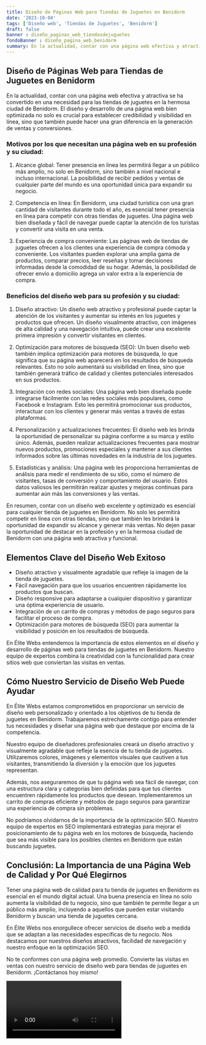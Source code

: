 ```yaml
---
title: Diseño de Páginas Web para Tiendas de Juguetes en Benidorm
date: '2023-10-04'
tags: ['Diseño web', 'Tiendas de Juguetes', 'Benidorm']
draft: false
banner : diseño_paginas_web_tiendasdejuguetes
fondoBanner : diseño_pagina_web_benidorm
summary: En la actualidad, contar con una página web efectiva y atractiva se ha convertido en una necesidad para las tiendas de juguetes en la hermosa ciudad de Benidorm. El diseño y desarrollo de una página web bien optimizada no solo es crucial para establecer credibilidad y visibilidad en línea, sino que también puede hacer una gran diferencia en la generación de ventas y conversiones.
---
```


## Diseño de Páginas Web para Tiendas de Juguetes en Benidorm

En la actualidad, contar con una página web efectiva y atractiva se ha convertido en una necesidad para las tiendas de juguetes en la hermosa ciudad de Benidorm. El diseño y desarrollo de una página web bien optimizada no solo es crucial para establecer credibilidad y visibilidad en línea, sino que también puede hacer una gran diferencia en la generación de ventas y conversiones.

### Motivos por los que necesitan una página web en su profesión y su ciudad:
1. Alcance global: Tener presencia en línea les permitirá llegar a un público más amplio, no solo en Benidorm, sino también a nivel nacional e incluso internacional. La posibilidad de recibir pedidos y ventas de cualquier parte del mundo es una oportunidad única para expandir su negocio.

2. Competencia en línea: En Benidorm, una ciudad turística con una gran cantidad de visitantes durante todo el año, es esencial tener presencia en línea para competir con otras tiendas de juguetes. Una página web bien diseñada y fácil de navegar puede captar la atención de los turistas y convertir una visita en una venta.

3. Experiencia de compra conveniente: Las páginas web de tiendas de juguetes ofrecen a los clientes una experiencia de compra cómoda y conveniente. Los visitantes pueden explorar una amplia gama de productos, comparar precios, leer reseñas y tomar decisiones informadas desde la comodidad de su hogar. Además, la posibilidad de ofrecer envío a domicilio agrega un valor extra a la experiencia de compra.

### Beneficios del diseño web para su profesión y su ciudad:
1. Diseño atractivo: Un diseño web atractivo y profesional puede captar la atención de los visitantes y aumentar su interés en los juguetes y productos que ofrecen. Un diseño visualmente atractivo, con imágenes de alta calidad y una navegación intuitiva, puede crear una excelente primera impresión y convertir visitantes en clientes.

2. Optimización para motores de búsqueda (SEO): Un buen diseño web también implica optimización para motores de búsqueda, lo que significa que su página web aparecerá en los resultados de búsqueda relevantes. Esto no solo aumentará su visibilidad en línea, sino que también generará tráfico de calidad y clientes potenciales interesados en sus productos.

3. Integración con redes sociales: Una página web bien diseñada puede integrarse fácilmente con las redes sociales más populares, como Facebook e Instagram. Esto les permitirá promocionar sus productos, interactuar con los clientes y generar más ventas a través de estas plataformas.

4. Personalización y actualizaciones frecuentes: El diseño web les brinda la oportunidad de personalizar su página conforme a su marca y estilo único. Además, pueden realizar actualizaciones frecuentes para mostrar nuevos productos, promociones especiales y mantener a sus clientes informados sobre las últimas novedades en la industria de los juguetes.

5. Estadísticas y análisis: Una página web les proporciona herramientas de análisis para medir el rendimiento de su sitio, como el número de visitantes, tasas de conversión y comportamiento del usuario. Estos datos valiosos les permitirán realizar ajustes y mejoras continuas para aumentar aún más las conversiones y las ventas.

En resumen, contar con un diseño web excelente y optimizado es esencial para cualquier tienda de juguetes en Benidorm. No solo les permitirá competir en línea con otras tiendas, sino que también les brindará la oportunidad de expandir su alcance y generar más ventas. No dejen pasar la oportunidad de destacar en la profesión y en la hermosa ciudad de Benidorm con una página web atractiva y funcional.

<GifSeo />

<Cta />

## Elementos Clave del Diseño Web Exitoso

- Diseño atractivo y visualmente agradable que refleje la imagen de la tienda de juguetes.
- Fácil navegación para que los usuarios encuentren rápidamente los productos que buscan.
- Diseño responsive para adaptarse a cualquier dispositivo y garantizar una óptima experiencia de usuario.
- Integración de un carrito de compras y métodos de pago seguros para facilitar el proceso de compra.
- Optimización para motores de búsqueda (SEO) para aumentar la visibilidad y posición en los resultados de búsqueda.

En Élite Webs entendemos la importancia de estos elementos en el diseño y desarrollo de páginas web para tiendas de juguetes en Benidorm. Nuestro equipo de expertos combina la creatividad con la funcionalidad para crear sitios web que conviertan las visitas en ventas.

## Cómo Nuestro Servicio de Diseño Web Puede Ayudar

En Élite Webs estamos comprometidos en proporcionar un servicio de diseño web personalizado y orientado a los objetivos de tu tienda de juguetes en Benidorm. Trabajaremos estrechamente contigo para entender tus necesidades y diseñar una página web que destaque por encima de la competencia.

Nuestro equipo de diseñadores profesionales creará un diseño atractivo y visualmente agradable que refleje la esencia de tu tienda de juguetes. Utilizaremos colores, imágenes y elementos visuales que cautiven a tus visitantes, transmitiendo la diversión y la emoción que los juguetes representan.

Además, nos aseguraremos de que tu página web sea fácil de navegar, con una estructura clara y categorías bien definidas para que tus clientes encuentren rápidamente los productos que desean. Implementaremos un carrito de compras eficiente y métodos de pago seguros para garantizar una experiencia de compra sin problemas.

No podríamos olvidarnos de la importancia de la optimización SEO. Nuestro equipo de expertos en SEO implementará estrategias para mejorar el posicionamiento de tu página web en los motores de búsqueda, haciendo que sea más visible para los posibles clientes en Benidorm que están buscando juguetes.

## Conclusión: La Importancia de una Página Web de Calidad y Por Qué Elegirnos

Tener una página web de calidad para tu tienda de juguetes en Benidorm es esencial en el mundo digital actual. Una buena presencia en línea no solo aumenta la visibilidad de tu negocio, sino que también te permite llegar a un público más amplio, incluyendo a aquellos que pueden estar visitando Benidorm y buscan una tienda de juguetes cercana.

En Élite Webs nos enorgullece ofrecer servicios de diseño web a medida que se adaptan a las necesidades específicas de tu negocio. Nos destacamos por nuestros diseños atractivos, facilidad de navegación y nuestro enfoque en la optimización SEO.

No te conformes con una página web promedio. Convierte las visitas en ventas con nuestro servicio de diseño web para tiendas de juguetes en Benidorm. ¡Contáctanos hoy mismo!

<Video />

<CtaBot job='Tiendas de Juguetes' city='Benidorm'/>

<Gmaps query='Benidorm+españa+maps' />